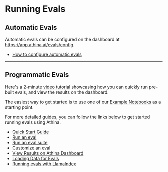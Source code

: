 
# Running Evals

## Automatic Evals

Automatic evals can be configured on the dashboard at https://app.athina.ai/evals/config.

- [How to configure automatic evals](/evals/automatic_evals)

---

## Programmatic Evals

<Callout>

Here's a 2-minute [video tutorial](https://www.loom.com/share/10e37f1ba11242ac8c97902edd2fa61e)
showcasing how you can quickly run pre-built evals, and view the results on the dashboard.

</Callout>

The easiest way to get started is to use one of our [Example Notebooks](/evals/cookbooks) as a starting point.

For more detailed guides, you can follow the links below to get started running evals using Athina.

- [Quick Start Guide](/evals/quick_start)
- [Run an eval](/evals/running_evals/run_eval)
- [Run an eval suite](/evals/running_evals/run_eval_suite)
- [Customize an eval](/evals/custom_evals)
- [View Results on Athina Dashboard](/evals/develop_dashboard)
- [Loading Data for Evals](/evals/loading_data)
- [Running evals with LlamaIndex](/evals/running_evals_with_llama_index)
